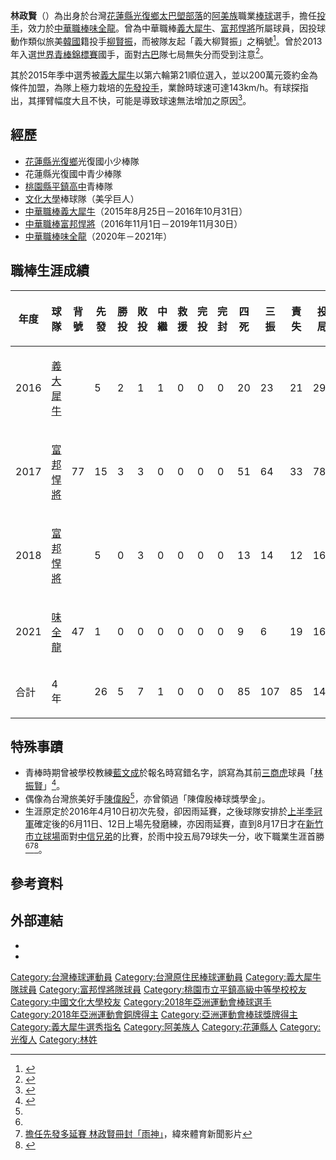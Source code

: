 {{otheruses|subject=台灣職棒球員|other=同名[[中國國民黨|中國國民黨]]籍桃園市議員|林政賢 (政治人物)}}
{{Infobox CPBL player|
|name=林政賢|
|image=|
|width=300|
|position=投手|
|team=|
|number=|
|bats=左|
|throws=左|
|birthdate={{birth_date_and_age|1995|9|13|mf=y}}|
|birthplace={{TWN}}[[花蓮縣|花蓮縣]][[光復鄉|光復鄉]]|
|debutdate=6月4日
|debutyear=2016年
|debutteam=義大犀牛
|statyear=2021年球季
|stat1label=勝投—敗投
|stat1value=5－7
|stat2label=中繼－救援
|stat2value=1－0
|stat3label=三振—四壞
|stat3value=107－85
|stat4label=防禦率
|stat4value=5.45
|teams=<nowiki></nowiki> 
*[[義大犀牛|義大犀牛]]（2015年8月25日－2016年10月31日）
*[[富邦悍將|富邦悍將]]（2016年11月1日－2019年11月30日）
*[[味全龍|味全龍]]（2020年－2021年）
}}

'''林政賢'''（{{bd|1995年|9月13日|||catIdx=林}}）為出身於台灣[[花蓮縣|花蓮縣]][[光復鄉|光復鄉]][[太巴塱部落|太巴塱部落]]的[[阿美族|阿美族]]職業[[棒球|棒球]]選手，擔任[[投手|投手]]，效力於[[中華職棒|中華職棒]][[味全龍|味全龍]]。曾為中華職棒[[義大犀牛|義大犀牛]]、[[富邦悍將|富邦悍將]]所屬球員，因投球動作類似旅美[[大韓民國|韓國]]籍投手[[柳賢振|柳賢振]]，而被隊友起「義大柳賢振」之稱號<ref name=ryu>{{Cite web |url=http://www.appledaily.com.tw/realtimenews/article/sports/20160410/835586/ |title=義大犀牛柳賢振　林政賢初登板延後 |access-date=2016-09-07 |archive-date=2017-01-14 |archive-url=https://web.archive.org/web/20170114055636/http://www.appledaily.com.tw/realtimenews/article/sports/20160410/835586/ |dead-url=no }}</ref>。曾於2013年入選[[U-18世界盃棒球賽|世界青棒錦標賽]]國手，面對[[古巴|古巴]]隊七局無失分而受到注意<ref>{{Cite web |url=http://sports.ettoday.net/news/266715 |title=18U世界青棒／林政賢7局無失分　節奏停頓擾亂打者 |access-date=2016-09-07 |archive-date=2019-06-29 |archive-url=https://web.archive.org/web/20190629133854/https://sports.ettoday.net/news/266715 |dead-url=no }}</ref>。

其於2015年季中選秀被[[義大犀牛|義大犀牛]]以第六輪第21順位選入，並以200萬元簽約金為條件加盟，為隊上極力栽培的[[先發投手|先發投手]]，業餘時球速可達143km/h。有球探指出，其揮臂幅度大且不快，可能是導致球速無法增加之原因<ref>{{Cite web |url=http://sports.ltn.com.tw/news/breakingnews/1360052 |title=中職選秀8》平鎮左護法 優質潛力股林政賢 |access-date=2016-09-07 |archive-date=2019-06-10 |archive-url=https://web.archive.org/web/20190610101325/https://sports.ltn.com.tw/news/breakingnews/1360052 |dead-url=no }}</ref>。

==經歷==
*[[花蓮縣|花蓮縣]][[光復鄉|光復鄉]]光復國小少棒隊
*花蓮縣光復國中青少棒隊
*[[桃園市立平鎮高級中學|桃園縣平鎮高中]]青棒隊
*[[文化大學|文化大學]]棒球隊（美孚巨人）
*[[中華職棒|中華職棒]][[義大犀牛|義大犀牛]]（2015年8月25日－2016年10月31日）
*[[中華職棒|中華職棒]][[富邦悍將|富邦悍將]]（2016年11月1日－2019年11月30日）
*[[中華職棒|中華職棒]][[味全龍|味全龍]]（2020年－2021年）

==職棒生涯成績==
{| class="wikitable" width="1000px"
|- align="center" 
!年度!!球隊!!背號!!先發!!勝投!!敗投!!中繼!!救援!!完投!!完封!!四死!!三振!!責失!!投球局數!!自責分率!!被上壘率
|- align="center"
|2016||[[義大犀牛|義大犀牛]]||rowspan=3|77||5||2||1||1||0||0||0||20||23||21||29.1||6.44||1.60
|- align=center
|2017||[[富邦悍將|富邦悍將]]||15||3||3||0||0||0||0||51||64||33||78.1||3.79||1.52
|- align=center
|2018||[[富邦悍將|富邦悍將]]||5||0||3||0||0||0||0||13||14||12||16.1||6.61||2.02
|- align="center"
|2021||[[味全龍|味全龍]]||47||1||0||0||0||0||0||0||9||6||19||16.1||10.47||2.08
|- style="background:#c70125;color:#FFFFFF" align="center" 
|合計||4年||||26||5||7||1||0||0||0||85||107||85||140.1||5.45||1.66
|}

==特殊事蹟==
*青棒時期曾被學校教練[[藍文成|藍文成]]於報名時寫錯名字，誤寫為其前[[三商虎|三商虎]]球員「[[林振賢|林振賢]]」<ref>{{Cite web |url=http://www.nownews.com/n/2012/05/30/103414 |title=玉山盃／藍文成正名　是林「政」賢不是林「振」賢 |access-date=2016-09-07 |archive-date=2017-01-14 |archive-url=https://web.archive.org/web/20170114115800/http://www.nownews.com/n/2012/05/30/103414 |dead-url=no }}</ref>。
*偶像為台灣旅美好手[[陳偉殷|陳偉殷]]<ref name=ryu/>，亦曾領過「陳偉殷棒球獎學金」。
*生涯原定於2016年4月10日初次先發，卻因雨延賽，之後球隊安排於[[中信兄弟|上半季冠軍]]確定後的6月11日、12日上場先發磨練，亦因雨延賽，直到8月17日才在[[新竹市立中正棒球場|新竹市立球場]]面對[[中信兄弟|中信兄弟]]的比賽，於雨中投五局79球失一分，收下職業生涯首勝<ref name=ryu/><ref>[https://www.youtube.com/watch?v=C385u8-rkGs 擔任先發多延賽 林政賢冊封「雨神」]，緯來體育新聞影片</ref><ref>{{Cite web |url=http://www.appledaily.com.tw/realtimenews/article/new/20160817/930940/ |title=完全封鎖中信打線　林政賢奪生涯首勝 |access-date=2016-09-07 |archive-date=2017-01-14 |archive-url=https://web.archive.org/web/20170114055625/http://www.appledaily.com.tw/realtimenews/article/new/20160817/930940/ |dead-url=no }}</ref>。

== 參考資料 ==
{{reflist}}

==外部連結==
{{台灣棒球維基館}}
{{中華職棒球員資料|id=B0J1|name=林政賢}}
*{{facebook|林政賢-146377702129414}}
*{{instagram|cheng.hsien77}}
{{味全龍隊球員名單}}
{{2012年第二十五屆IBAF世界青棒錦標賽中華青棒代表隊}}
{{2013年第二十六屆U18世界盃棒球賽中華青棒代表隊}}
{{2017年第一屆亞洲職棒冠軍爭霸賽}}
{{2018年第十八屆印尼雅加達亞運}}
{{秉初運動娛樂經紀}}
{{DEFAULTSORT:Lin Cheng Hsien}}
[[Category:台灣棒球運動員|Category:台灣棒球運動員]]
[[Category:台灣原住民棒球運動員|Category:台灣原住民棒球運動員]]
[[Category:義大犀牛隊球員|Category:義大犀牛隊球員]]
[[Category:富邦悍將隊球員|Category:富邦悍將隊球員]]
[[Category:桃園市立平鎮高級中等學校校友|Category:桃園市立平鎮高級中等學校校友]]
[[Category:中國文化大學校友|Category:中國文化大學校友]]
[[Category:2018年亞洲運動會棒球選手|Category:2018年亞洲運動會棒球選手]]
[[Category:2018年亞洲運動會銅牌得主|Category:2018年亞洲運動會銅牌得主]]
[[Category:亞洲運動會棒球獎牌得主|Category:亞洲運動會棒球獎牌得主]]
[[Category:義大犀牛選秀指名|Category:義大犀牛選秀指名]]
[[Category:阿美族人|Category:阿美族人]]
[[Category:花蓮縣人|Category:花蓮縣人]]
[[Category:光復人|Category:光復人]]
[[Category:林姓|Category:林姓]]